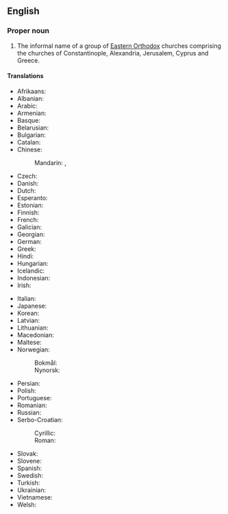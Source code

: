 ==English==

===Proper noun===
{{wikipedia}}
{{en-proper noun|head=the [[Greek]] [[Orthodox Church]]}}

# The informal name of a group of [[Eastern Orthodox]] churches comprising the churches of Constantinople, Alexandria, Jerusalem, Cyprus and Greece.

====Translations====
{{trans-top|informal group of Eastern Orthodox churches}}
* Afrikaans: {{t|af|Grieks-Ortodokse Kerk}}
* Albanian: {{t|sq|Kisha ortodokse greke|f}}
* Arabic: {{t|ar|كَنِيسَة الرُّوم الأُرْثُوذُكْس|f|tr=kanīsat ar-rūm al-ʾurṯūḏuks}}
* Armenian: {{t|hy|Հույն ուղղափառ եկեղեցի}}
* Basque: {{t|eu|Greziako Eliza Ortodoxoa}}
* Belarusian: {{t|be|Грэцкая праваслаўная Царква|f}}
* Bulgarian: {{t|bg|Гръцката православна църква|f}}
* Catalan: {{t|ca|Església Ortodoxa Grega|f}}
* Chinese:
*: Mandarin: {{t|cmn|希臘正教會}}, {{t|cmn|希腊正教会|tr=Xīlà zhèngjiàohuì}}
* Czech: {{t|cs|Řecká pravoslavná církev|f}}
* Danish: {{t|da|Græsk-ortodokse kirke|c}}
* Dutch: {{t|nl|Grieks-orthodoxe Kerk|f}}
* Esperanto: {{t|eo|Greke Ortodoksa Eklesio}}
* Estonian: {{t|et|Kreeka Õigeusu Kirik}}
* Finnish: {{t|fi|[[kreikkalainen|Kreikkalainen]] [[ortodoksinen]] [[kirkko]]}}
* French: {{t|fr|Eglise orthodoxe grecque|f}}
* Galician: {{t|gl|Igrexa Ortodoxa Grega|f}}
* Georgian: {{t|ka|მართლმადიდებელი ეკლესია}}
* German: {{t|de|Griechisch-Orthodoxe Kirche|f}}
* Greek: {{t|el|Ελληνορθόδοξη Εκκλησία|f}}
* Hindi: {{t|hi|ग्रीक ऑर्थोडॉक्स चर्च}}
* Hungarian: {{t|hu|Görög ortodox egyház}}
* Icelandic: {{t|is|Gríska rétttrúnaðarkirkjan|f}}
* Indonesian: {{t|id|Gereja Ortodoks Yunani}}
* Irish: {{t|ga|Eaglais Cheartchreidmheach na Gréige|f}}
{{trans-mid}}
* Italian: {{t|it|Chiesa greco-ortodossa|f}}
* Japanese: {{t|ja|ギリシャ正教会|tr=ギリシャせいきょうかい, Girisha seikyōkai}}
* Korean: {{t|ko|그리스 정교회}}
* Latvian: {{t|lv|Grieķu pareizticīgā baznīca|f}}
* Lithuanian: {{t|lt|Graikijos stačiatikių bažnyčia|f}}
* Macedonian: {{t|mk|Грчка правосла́вна црква|f}}
* Maltese: {{t|mt|Knisja Ortodossa Griega}}
* Norwegian:
*: Bokmål: {{t|no|Den gresk ortodokse kirke|f}}
*: Nynorsk: {{t|nn|Den greske ortodokse kirkja|f}}
* Persian: {{t|fa|کلیسای ارتدکس یونان|tr=kelisâ-ye ortodoks-e yunân}}
* Polish: {{t|pl|Grecki Kościół Prawosławny|m}}
* Portuguese: {{t|pt|Igreja Ortodoxa grega|f}}
* Romanian: {{t|ro|Biserica Ortodoxă Greacă|f}}
* Russian: {{t|ru|Греческая Правосла́вная Це́рковь|f}}
* Serbo-Croatian:
*: Cyrillic: {{t|sh|Грчка православна црква|f}}
*: Roman: {{t|sh|Grčka pravoslavna crkva|f}}
* Slovak: {{t|sk|Gréckopravoslávna cirkev|f}}
* Slovene: {{t|sl|Grška pravoslavna Cerkev|f}}
* Spanish: {{t|es|Iglesia ortodoxa griega|f}}
* Swedish: {{t|sv|Grekisk-ortodoxa kyrkan|c}}
* Turkish: {{t|tr|Yunan ortodoks kilisesi}}
* Ukrainian: {{t|uk|Грецька православна церква|f}}
* Vietnamese: {{t|vi|Chính thống giáo Hy Lạp}}
* Welsh: {{t|cy|Eglwys Uniongred Groeg|f}}
{{trans-bottom}}

{{c|en|Eastern Orthodoxy}}